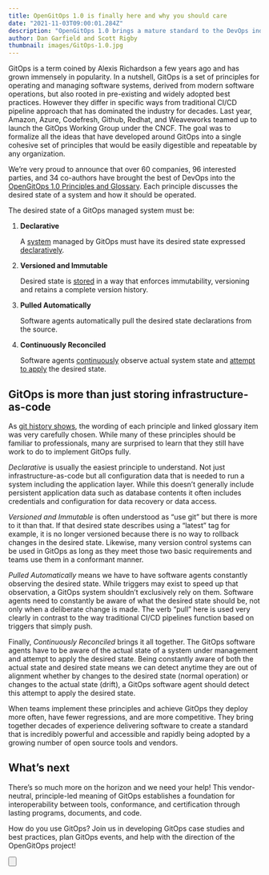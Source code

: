 ```yaml
---
title: OpenGitOps 1.0 is finally here and why you should care
date: "2021-11-03T09:00:01.284Z"
description: "OpenGitOps 1.0 brings a mature standard to the DevOps industry."
author: Dan Garfield and Scott Rigby
thumbnail: images/GitOps-1.0.jpg
---
```


GitOps is a term coined by Alexis Richardson a few years ago and has grown immensely in popularity.
In a nutshell, GitOps is a set of principles for operating and managing software systems, derived from modern software operations, but also rooted in pre-existing and widely adopted best practices.
However they differ in specific ways from traditional CI/CD pipeline approach that has dominated the industry for decades.
Last year, Amazon, Azure, Codefresh, Github, Redhat, and Weaveworks teamed up to launch the GitOps Working Group under the CNCF.
The goal was to formalize all the ideas that have developed around GitOps into a single cohesive set of principles that would be easily digestible and repeatable by any organization.

We’re very proud to announce that over 60 companies, 96 interested parties, and 34 co-authors have brought the best of DevOps into the [OpenGitOps 1.0 Principles and Glossary](https://github.com/open-gitops/documents/releases/tag/v1.0.0).
Each principle discusses the desired state of a system and how it should be operated.

The desired state of a GitOps managed system must be:

1. **Declarative**

    A [system](https://github.com/open-gitops/documents/blob/v1.0.0/GLOSSARY.md#software-system) managed by GitOps must have its desired state expressed [declaratively](https://github.com/open-gitops/documents/blob/v1.0.0/GLOSSARY.md#declarative-description).

2. **Versioned and Immutable**

    Desired state is [stored](https://github.com/open-gitops/documents/blob/v1.0.0/GLOSSARY.md#state-store) in a way that enforces immutability, versioning and retains a complete version history.

3. **Pulled Automatically**

    Software agents automatically pull the desired state declarations from the source.

4. **Continuously Reconciled**

    Software agents [continuously](https://github.com/open-gitops/documents/blob/v1.0.0/GLOSSARY.md#continuous) observe actual system state and [attempt to apply](https://github.com/open-gitops/documents/blob/v1.0.0/GLOSSARY.md#reconciliation) the desired state.

## GitOps is more than just storing infrastructure-as-code

As [git history shows](https://github.com/open-gitops/documents/commits/v1.0.0), the wording of each principle and linked glossary item was very carefully chosen.
While many of these principles should be familiar to professionals, many are surprised to learn that they still have work to do to implement GitOps fully.

_Declarative_ is usually the easiest principle to understand.
Not just infrastructure-as-code but all configuration data that is needed to run a system including the application layer.
While this doesn’t generally include persistent application data such as database contents it often includes credentials and configuration for data recovery or data access.

_Versioned and Immutable_ is often understood as “use git” but there is more to it than that.
If that desired state describes using a “latest” tag for example, it is no longer versioned because there is no way to rollback changes in the desired state.
Likewise, many version control systems can be used in GitOps as long as they meet those two basic requirements and teams use them in a conformant manner.

_Pulled Automatically_ means we have to have software agents constantly observing the desired state.
While triggers may exist to speed up that observation, a GitOps system shouldn’t exclusively rely on them.
Software agents need to constantly be aware of what the desired state should be, not only when a deliberate change is made.
The verb “pull” here is used very clearly in contrast to the way traditional CI/CD pipelines function based on triggers that simply push.

Finally, _Continuously Reconciled_ brings it all together.
The GitOps software agents have to be aware of the actual state of a system under management and attempt to apply the desired state.
Being constantly aware of both the actual state and desired state means we can detect anytime they are out of alignment whether by changes to the desired state (normal operation) or changes to the actual state (drift), a GitOps software agent should detect this attempt to apply the desired state.

When teams implement these principles and achieve GitOps they deploy more often, have fewer regressions, and are more competitive.
They bring together decades of experience delivering software to create a standard that is incredibly powerful and accessible and rapidly being adopted by a growing number of open source tools and vendors.

## What’s next

There’s so much more on the horizon and we need your help!
This vendor-neutral, principle-led meaning of GitOps establishes a foundation for interoperability between tools, conformance, and certification through lasting programs, documents, and code.

How do you use GitOps?
Join us in developing GitOps case studies and best practices, plan GitOps events, and help with the direction of the OpenGitOps project!

<Button
  to="/get-involved"
  label="How To Get involved"
  className="w-full mt-12 md:w-auto"
/>
